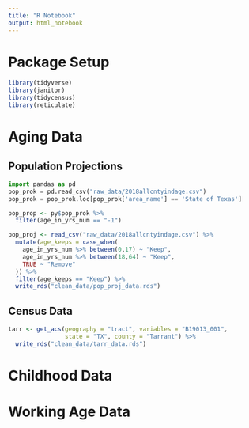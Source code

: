 ```yaml
---
title: "R Notebook"
output: html_notebook
---
```


# Package Setup 

```r
library(tidyverse)
library(janitor)
library(tidycensus)
library(reticulate)
```

# Aging Data 

## Population Projections

```python
import pandas as pd
pop_prok = pd.read_csv("raw_data/2018allcntyindage.csv")
pop_prok = pop_prok.loc[pop_prok['area_name'] == 'State of Texas']

```

```r

pop_prop <- py$pop_prok %>% 
  filter(age_in_yrs_num == "-1")

pop_proj <- read_csv("raw_data/2018allcntyindage.csv") %>% 
  mutate(age_keeps = case_when(
    age_in_yrs_num %>% between(0,17) ~ "Keep",
    age_in_yrs_num %>% between(18,64) ~ "Keep",
    TRUE ~ "Remove"
  )) %>% 
  filter(age_keeps == "Keep") %>% 
  write_rds("clean_data/pop_proj_data.rds")

```

## Census Data

```r

tarr <- get_acs(geography = "tract", variables = "B19013_001",
                state = "TX", county = "Tarrant") %>%
  write_rds("clean_data/tarr_data.rds")
```

# Childhood Data

# Working Age Data
